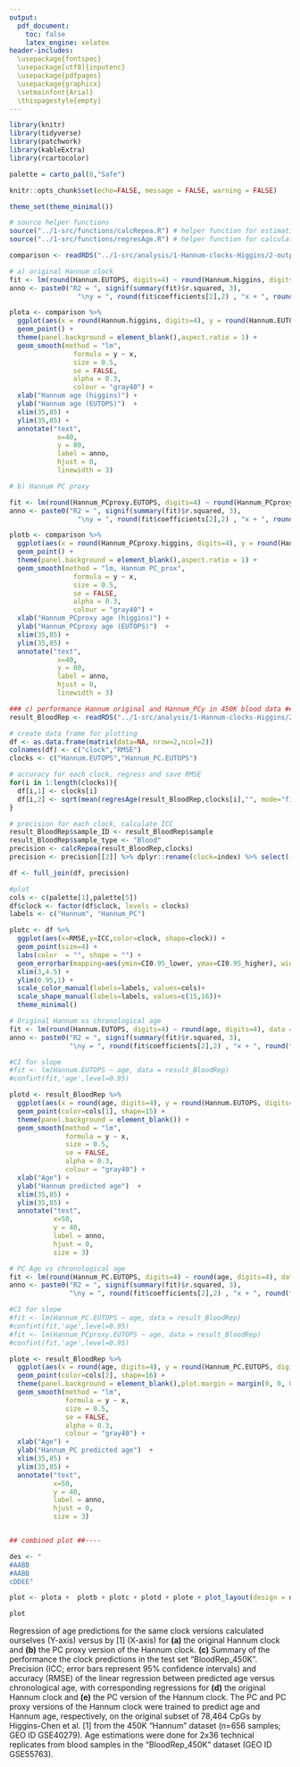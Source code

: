 ```yaml
---
output:
  pdf_document:
    toc: false
    latex_engine: xelatex
header-includes:
  \usepackage{fontspec}
  \usepackage[utf8]{inputenc}
  \usepackage{pdfpages}
  \usepackage{graphicx}
  \setmainfont{Arial}
  \thispagestyle{empty}
---
```


```r
library(knitr)
library(tidyverse)
library(patchwork)
library(kableExtra)
library(rcartocolor)

palette = carto_pal(8,"Safe")

knitr::opts_chunk$set(echo=FALSE, message = FALSE, warning = FALSE)

theme_set(theme_minimal())

# source helper functions
source("../1-src/functions/calcRepea.R") # helper function for estimating precision/repeatability
source("../1-src/functions/regresAge.R") # helper function for calculating root mean squared error

```


```r

comparison <- readRDS("../1-src/analysis/1-Hannum-clocks-Higgins/2-output/pheno_BloodRep_450K_Hannum_PC.Rds")

# a) original Hannum clock
fit <- lm(round(Hannum.EUTOPS, digits=4) ~ round(Hannum.higgins, digits=4), data = comparison)
anno <- paste0("R2 = ", signif(summary(fit)$r.squared, 3),
                 "\ny = ", round(fit$coefficients[2],2) , "x + ", round(fit$coefficients[1],2))

plota <- comparison %>%
  ggplot(aes(x = round(Hannum.higgins, digits=4), y = round(Hannum.EUTOPS, digits=4))) +
  geom_point() +
  theme(panel.background = element_blank(),aspect.ratio = 1) +
  geom_smooth(method = "lm",
                formula = y ~ x,
                size = 0.5,
                se = FALSE,
                alpha = 0.3,
                colour = "gray40") +
  xlab("Hannum age (higgins)") +
  ylab("Hannum age (EUTOPS)")  +
  xlim(35,85) +
  ylim(35,85) +
  annotate("text",
            x=40,
            y = 80,
            label = anno,
            hjust = 0,
            linewidth = 3)

# b) Hannum PC proxy

fit <- lm(round(Hannum_PCproxy.EUTOPS, digits=4) ~ round(Hannum_PCproxy.higgins, digits=4), data = comparison)
anno <- paste0("R2 = ", signif(summary(fit)$r.squared, 3),
                 "\ny = ", round(fit$coefficients[2],2) , "x + ", round(fit$coefficients[1],2))

plotb <- comparison %>%
  ggplot(aes(x = round(Hannum_PCproxy.higgins, digits=4), y = round(Hannum_PCproxy.EUTOPS, digits=4))) +
  geom_point() +
  theme(panel.background = element_blank(),aspect.ratio = 1) +
  geom_smooth(method = "lm, Hannum PC_prox",
                formula = y ~ x,
                size = 0.5,
                se = FALSE,
                alpha = 0.3,
                colour = "gray40") +
  xlab("Hannum_PCproxy age (higgins)") +
  ylab("Hannum_PCproxy age (EUTOPS)")  +
  xlim(35,85) +
  ylim(35,85) +
  annotate("text",
            x=40,
            y = 80,
            label = anno,
            hjust = 0,
            linewidth = 3)

### c) performance Hannum original and Hannum_PCy in 450K blood data ##----
result_BloodRep <- readRDS("../1-src/analysis/1-Hannum-clocks-Higgins/2-output/pheno_BloodRep_450K_Hannum_PC.Rds")

# create data frame for plotting
df <- as.data.frame(matrix(data=NA, nrow=2,ncol=2))
colnames(df) <- c("clock","RMSE")
clocks <- c("Hannum.EUTOPS","Hannum_PC.EUTOPS")

# accuracy for each clock, regress and save RMSE
for(i in 1:length(clocks)){
  df[i,1] <- clocks[i]
  df[i,2] <- sqrt(mean(regresAge(result_BloodRep,clocks[i],"", mode="fitting")$residuals^2)) 
}

# precision for each clock, calculate ICC
result_BloodRep$sample_ID <- result_BloodRep$sample
result_BloodRep$sample_type <- "Blood"
precision <- calcRepea(result_BloodRep,clocks)
precision <- precision[[2]] %>% dplyr::rename(clock=index) %>% select(-sample_type)

df <- full_join(df, precision)

#plot
cols <- c(palette[1],palette[5])
df$clock <- factor(df$clock, levels = clocks)
labels <- c("Hannum", "Hannum_PC")

plotc <- df %>%
  ggplot(aes(x=RMSE,y=ICC,color=clock, shape=clock)) +
  geom_point(size=4) +
  labs(color  = "", shape = "") +
  geom_errorbar(mapping=aes(ymin=CI0.95_lower, ymax=CI0.95_higher), width=0.2, size=0.2) + 
  xlim(3,4.5) +
  ylim(0.95,1) +
  scale_color_manual(labels=labels, values=cols)+
  scale_shape_manual(labels=labels, values=c(15,16))+
  theme_minimal()

# Original Hannum vs chronological age
fit <- lm(round(Hannum.EUTOPS, digits=4) ~ round(age, digits=4), data = result_BloodRep)
anno <- paste0("R2 = ", signif(summary(fit)$r.squared, 3),
               "\ny = ", round(fit$coefficients[2],2) , "x + ", round(fit$coefficients[1],2))

#CI for slope
#fit <- lm(Hannum.EUTOPS ~ age, data = result_BloodRep)
#confint(fit,'age',level=0.95)

plotd <- result_BloodRep %>%
  ggplot(aes(x = round(age, digits=4), y = round(Hannum.EUTOPS, digits=4))) +
  geom_point(color=cols[1], shape=15) +
  theme(panel.background = element_blank()) +
  geom_smooth(method = "lm",
              formula = y ~ x,
              size = 0.5,
              se = FALSE,
              alpha = 0.3,
              colour = "gray40") +
  xlab("Age") +
  ylab("Hannum predicted age")  +
  xlim(35,85) +
  ylim(35,85) +
  annotate("text",
           x=50,
           y = 40,
           label = anno,
           hjust = 0,
           size = 3) 

# PC Age vs chronological age
fit <- lm(round(Hannum_PC.EUTOPS, digits=4) ~ round(age, digits=4), data = result_BloodRep)
anno <- paste0("R2 = ", signif(summary(fit)$r.squared, 3),
               "\ny = ", round(fit$coefficients[2],2) , "x + ", round(fit$coefficients[1],2))

#CI for slope
#fit <- lm(Hannum_PC.EUTOPS ~ age, data = result_BloodRep)
#confint(fit,'age',level=0.95)
#fit <- lm(Hannum_PCproxy.EUTOPS ~ age, data = result_BloodRep)
#confint(fit,'age',level=0.95)

plote <- result_BloodRep %>%
  ggplot(aes(x = round(age, digits=4), y = round(Hannum_PC.EUTOPS, digits=4))) +
  geom_point(color=cols[2], shape=16) +
  theme(panel.background = element_blank(),plot.margin = margin(0, 0, 0, 0, "pt")) +
  geom_smooth(method = "lm",
              formula = y ~ x,
              size = 0.5,
              se = FALSE,
              alpha = 0.3,
              colour = "gray40") +
  xlab("Age") +
  ylab("Hannum_PC predicted age")  +
  xlim(35,85) +
  ylim(35,85) +
  annotate("text",
           x=50,
           y = 40,
           label = anno,
           hjust = 0,
           size = 3) 


## combined plot ##----

des <- "
#AABB
#AABB
cDDEE"

plot <- plota +  plotb + plotc + plotd + plote + plot_layout(design = des) + plot_annotation(tag_levels = 'a', tag_prefix = '(', tag_suffix = ')')

plot

```

\subsection{Extended data item 2. Reproducing clock calculations presented by [1].} Regression of age predictions for the same clock versions calculated ourselves (Y-axis) versus by [1] (X-axis) for **(a)** the original Hannum clock and **(b)** the PC proxy version of the Hannum clock. **(c)** Summary of the performance the clock predictions in the test set "BloodRep_450K". Precision (ICC; error bars represent 95% confidence intervals) and
accuracy (RMSE) of the linear regression between predicted age versus chronological
age, with corresponding regressions for **(d)** the original Hannum clock and **(e)** the PC version of the Hannum clock. The PC and PC proxy versions of the Hannum clock were trained to predict age and Hannum age, respectively, on the original subset of 78,464 CpGs by Higgins-Chen et al. [1] from the 450K "Hannum" dataset (n=656 samples; GEO ID GSE40279). Age estimations were done for 2x36 technical replicates from blood samples in the "BloodRep_450K" dataset (GEO ID GSE55763). <br>